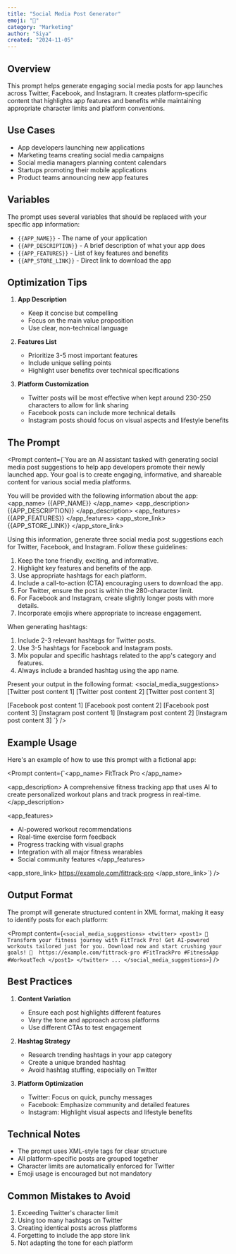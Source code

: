 ```yaml
---
title: "Social Media Post Generator"
emoji: "📱"
category: "Marketing"
author: "Siya"
created: "2024-11-05"
---
```


## Overview

This prompt helps generate engaging social media posts for app launches across Twitter, Facebook, and Instagram. It creates platform-specific content that highlights app features and benefits while maintaining appropriate character limits and platform conventions.

## Use Cases

- App developers launching new applications
- Marketing teams creating social media campaigns
- Social media managers planning content calendars
- Startups promoting their mobile applications
- Product teams announcing new app features

## Variables

The prompt uses several variables that should be replaced with your specific app information:

- `{{APP_NAME}}` - The name of your application
- `{{APP_DESCRIPTION}}` - A brief description of what your app does
- `{{APP_FEATURES}}` - List of key features and benefits
- `{{APP_STORE_LINK}}` - Direct link to download the app

## Optimization Tips

1. **App Description**
   - Keep it concise but compelling
   - Focus on the main value proposition
   - Use clear, non-technical language

2. **Features List**
   - Prioritize 3-5 most important features
   - Include unique selling points
   - Highlight user benefits over technical specifications

3. **Platform Customization**
   - Twitter posts will be most effective when kept around 230-250 characters to allow for link sharing
   - Facebook posts can include more technical details
   - Instagram posts should focus on visual aspects and lifestyle benefits

## The Prompt

<Prompt content={`You are an AI assistant tasked with generating social media post suggestions to help app developers promote their newly launched app. Your goal is to create engaging, informative, and shareable content for various social media platforms.

You will be provided with the following information about the app:
<app_name>
{{APP_NAME}}
</app_name>
<app_description>
{{APP_DESCRIPTION}}
</app_description>
<app_features>
{{APP_FEATURES}}
</app_features>
<app_store_link>
{{APP_STORE_LINK}}
</app_store_link>

Using this information, generate three social media post suggestions each for Twitter, Facebook, and Instagram. Follow these guidelines:
1. Keep the tone friendly, exciting, and informative.
2. Highlight key features and benefits of the app.
3. Use appropriate hashtags for each platform.
4. Include a call-to-action (CTA) encouraging users to download the app.
5. For Twitter, ensure the post is within the 280-character limit.
6. For Facebook and Instagram, create slightly longer posts with more details.
7. Incorporate emojis where appropriate to increase engagement.

When generating hashtags:
1. Include 2-3 relevant hashtags for Twitter posts.
2. Use 3-5 hashtags for Facebook and Instagram posts.
3. Mix popular and specific hashtags related to the app's category and features.
4. Always include a branded hashtag using the app name.

Present your output in the following format:
<social_media_suggestions>
  <twitter>
    <post1>
      [Twitter post content 1]
    </post1>
    <post2>
      [Twitter post content 2]
    </post2>
    <post3>
      [Twitter post content 3]
    </post3>
  </twitter>
  
  <facebook>
    <post1>
      [Facebook post content 1]
    </post1>
    <post2>
      [Facebook post content 2]
    </post2>
    <post3>
      [Facebook post content 3]
    </post3>
  </facebook>
  
  <instagram>
    <post1>
      [Instagram post content 1]
    </post1>
    <post2>
      [Instagram post content 2]
    </post2>
    <post3>
      [Instagram post content 3]
    </post3>
  </instagram>
</social_media_suggestions>`} />

## Example Usage

Here's an example of how to use this prompt with a fictional app:

<Prompt content={`<app_name>
FitTrack Pro
</app_name>

<app_description>
A comprehensive fitness tracking app that uses AI to create personalized workout plans and track progress in real-time.
</app_description>

<app_features>
- AI-powered workout recommendations
- Real-time exercise form feedback
- Progress tracking with visual graphs
- Integration with all major fitness wearables
- Social community features
</app_features>

<app_store_link>
https://example.com/fittrack-pro
</app_store_link>`} />

## Output Format

The prompt will generate structured content in XML format, making it easy to identify posts for each platform:

<Prompt content={`<social_media_suggestions>
  <twitter>
    <post1>
      🎯 Transform your fitness journey with FitTrack Pro! Get AI-powered workouts tailored just for you. Download now and start crushing your goals! 💪 
      https://example.com/fittrack-pro
      #FitTrackPro #FitnessApp #WorkoutTech
    </post1>
  </twitter>
  ...
</social_media_suggestions>`} />

## Best Practices

1. **Content Variation**
   - Ensure each post highlights different features
   - Vary the tone and approach across platforms
   - Use different CTAs to test engagement

2. **Hashtag Strategy**
   - Research trending hashtags in your app category
   - Create a unique branded hashtag
   - Avoid hashtag stuffing, especially on Twitter

3. **Platform Optimization**
   - Twitter: Focus on quick, punchy messages
   - Facebook: Emphasize community and detailed features
   - Instagram: Highlight visual aspects and lifestyle benefits

## Technical Notes

- The prompt uses XML-style tags for clear structure
- All platform-specific posts are grouped together
- Character limits are automatically enforced for Twitter
- Emoji usage is encouraged but not mandatory

## Common Mistakes to Avoid

1. Exceeding Twitter's character limit
2. Using too many hashtags on Twitter
3. Creating identical posts across platforms
4. Forgetting to include the app store link
5. Not adapting the tone for each platform
